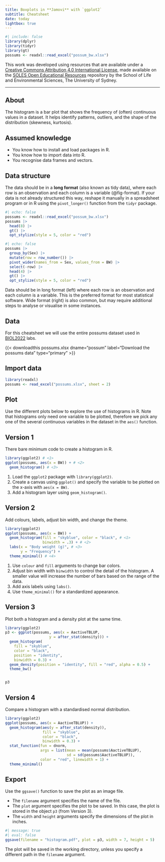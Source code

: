 ```yaml
---
title: Boxplots in **Jamovi** with `ggplot2`
subtitle: Cheatsheet
date: today
lightbox: true
---
```


```r
#| include: false
library(dplyr)
library(tidyr)
library(gt)
possums <- readxl::read_excel("possum_bw.xlsx")
```
::: {.callout-note appearance="simple"}
This work was developed using resources that are available under a [Creative Commons Attribution 4.0 International License](https://creativecommons.org/licenses/by/4.0/), made available on the [SOLES Open Educational Resources](https://github.com/usyd-soles-edu) repository by the School of Life and Environmental Sciences, The University of Sydney.
:::

-----

## About
The histogram is a bar plot that shows the frequency of (often) continuous values in a dataset. It helps identify patterns, outliers, and the shape of the distribution (skewness, kurtosis). 

::: {.callout-note collapse="true"}
## Assumed knowledge
- You know how to install and load packages in R.
- You know how to import data into R.
- You recognise data frames and vectors.
:::

::: {.callout-important collapse="true"}
## Data structure
The data should be in a **long format** (also known as tidy data), where each row is an observation and each column is a variable (@fig-format). If your data is not already structured this way, reshape it manually in a spreadsheet program or in R using the `pivot_longer()` function from the `tidyr` package.


::: {layout="[ 0.4, -0.1, 0.4 ]" #fig-format}

:::: {#first-column}
```r
#| echo: false
possums <- readxl::read_excel("possum_bw.xlsx")
possums |>
  head(8) |>
  gt() |>
  opt_stylize(style = 5, color = "red")
```
:::

::: {#second-column}
```r
#| echo: false
possums |>
  group_by(Sex) |>
  mutate(row = row_number()) |>
  pivot_wider(names_from = Sex, values_from = BW) |>
  select(-row) |>
  head(4) |>
  gt() |>
  opt_stylize(style = 5, color = "red")
```
:::

Data should be in long format (left) where each row is an observation and each column is a variable. This is the preferred format for most statistical software. Wide format (right) is also common, but may require additional steps to analyse or visualise in some instances.
::::
:::

## Data
For this cheatsheet we will use the entire possums dataset used in [BIOL2022](https://www.sydney.edu.au/units/BIOL2022) labs.

{{< downloadthis possums.xlsx dname="possum" label="Download the possums data" type="primary" >}}

## Import data

```r
library(readxl)
possums <- read_excel("possums.xlsx", sheet = 2)
```


## Plot

Use the different plots below to explore the use of histograms in R. Note that histograms only need one variable to be plotted, therefore we pick any one of the several continuous variables in the dataset in the `aes()` function.

::: panel-tabset
## Version 1
There bare minimum code to create a histogram in R.
```r
library(ggplot2) # <1>
ggplot(possums, aes(x = BW)) + # <2>
  geom_histogram() # <3>
```
1. Load the `ggplot2` package with `library(ggplot2)`.
2. Create a canvas using `ggplot()` and specify the variable to be plotted on the x-axis with `aes(x = BW)`.
3. Add a histogram layer using `geom_histogram()`.

## Version 2
Add colours, labels, adjust bin width, and change the theme.
```r
library(ggplot2)
ggplot(possums, aes(x = BW)) +
  geom_histogram(fill = "skyblue", color = "black", # <1>
                 binwidth = .3) + # <2>
  labs(x = "Body weight (g)", # <3>
       y = "Frequency") +
  theme_minimal() # <4>
```
1. Use `colour` and `fill` arguments to change bar colors.
2. Adjust bin width with `binwidth` to control the detail of the histogram. A smaller value will increase the number of bars based on the range of the data.
3. Add axis labels using `labs()`.
4. Use `theme_minimal()` for a standardized appearance.


## Version 3
Plot both a histogram and a density plot at the same time.
```r
library(ggplot2)
p3 <- ggplot(possums, aes(x = AactiveTBLUP, 
                    y = after_stat(density))) +
  geom_histogram(
    fill = "skyblue", 
    color = "black", 
    position = "identity",
    binwidth = 0.3) +
  geom_density(position = "identity", fill = "red", alpha = 0.5) +
  theme_bw()


p3
```


## Version 4
Compare a histogram with a standardised normal distribution.

```r
library(ggplot2)
ggplot(possums, aes(x = AactiveTBLUP)) +
  geom_histogram(aes(y = after_stat(density)), 
                 fill = "skyblue", 
                 color = "black", 
                 binwidth = 0.3) +
  stat_function(fun = dnorm, 
                args = list(mean = mean(possums$AactiveTBLUP), 
                            sd = sd(possums$AactiveTBLUP)), 
                color = "red", linewidth = 1) +
  theme_minimal()
```


:::

## Export

Use the `ggsave()` function to save the plot as an image file. 

- The `filename` argument specifies the name of the file.
- The `plot` argument specifies the plot to be saved. In this case, the plot is stored in the object `p3` (from Version 3).
- The `width` and `height` arguments specify the dimensions of the plot in inches.

```r
#| message: true
#| eval: false
ggsave(filename = "histogram.pdf", plot = p3, width = 7, height = 5)
```

The plot will be saved in the working directory, unless you specify a different path in the `filename` argument.